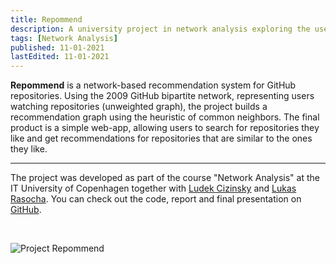 ```yaml
---
title: Repommend
description: A university project in network analysis exploring the use of bipartite networks to built recommendation systems
tags: [Network Analysis]
published: 11-01-2021
lastEdited: 11-01-2021
---
```


**Repommend** is a network-based recommendation system for GitHub repositories. Using the 2009 GitHub bipartite network, representing users watching repositories (unweighted graph),
the project builds a recommendation graph using the heuristic of common neighbors. The final product is a simple web-app, allowing users to search for repositories they like and get recommendations
for repositories that are similar to the ones they like.

---

The project was developed as part of the course "Network Analysis" at the IT University of Copenhagen together with [Ludek Cizinsky](https://cizinsky.cc) and [Lukas Rasocha](https://lukasrasocha.com). You can check out the code, report and final presentation on [GitHub](https://github.com/ludekcizinsky/project-repommend).

<br />

<Image
  src="/img/repommend.jpeg"
  alt="Project Repommend"
  caption="Project Repommend"
/>
